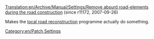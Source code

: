 [[Translation:en/Archive/Manual/Settings/Remove absurd road-elements during the road construction]]
(since r11172, 2007-09-26)

Makes the [[en/Manual/Local authority#fund-local-road-construction|local road reconstruction]] programme actually do something.

[[Category:en/Patch Settings]]